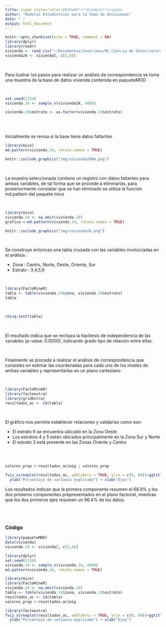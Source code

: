 ```yaml
---
title: <span style="color:#034a94">**Ejemplo**</span>
author: "Modelos Estadísticos para la toma de decisiones"
date: " "
output: html_document
---
```


```r
knitr::opts_chunk$set(echo = TRUE, comment = NA)
library(dplyr)
library(readr)
vivienda <- read_csv("~/Documentos/Javeriana/Ms Ciencia de Datos/recursos/data/vivienda.csv")
vivienda24 <- vivienda[, c(2,4)]
```

<br/>

Para ilustrar los pasos para realizar un análisis de correspondencia se toma una muestra de la base de datos vivienda contenida en paqueteMOD

<br/>

```r
set.seed(1234)
vivienda.24 <- sample_n(vivienda24, 4000)
```


```r
vivienda.24$estrato <- as.factor(vivienda.24$estrato)
```

<br/><br/>

Inicialmente se revisa si la base tiene datos faltantes

```r
library(mice)
md.pattern(vivienda.24, rotate.names = TRUE)

```

```r
knitr::include_graphics("img/vivienda24NA.png")
```


<br/>

La muestra seleccionada contiene un registro con datos faltantes para ambas variables, de tal forma que se procede a eliminarlas, para posteriormente constatar que se han eliminado se utiliza la función  md.pattern del paquete mice

<br/>

```r
library(mice)
vivienda.24 <- na.omit(vivienda.24)
grafico <-md.pattern(vivienda.24, rotate.names = TRUE)
```


```r
knitr::include_graphics("img/vivienda24.png")
```


<br/>

Se construye entonces una tabla cruzada con las variables involucradas en el análisis : 

* Zona    : Centro, Norte, Oeste, Oriente, Sur
* Estrato : 3,4,5,6

<br/>

```r
library(FactoMineR)
tabla <- table(vivienda.24$zona, vivienda.24$estrato)
tabla
```

<br/>


```r
chisq.test(tabla)
```

<br/>

El resultado indica que se rechaza la hipótesis de independencia de las variables (p-value: 0.0000), indicando grado tipo de relación entre ellas.

<br/>

Finalmente se procede a realizar el análisis de correspondencia que consistes en estimar las coordenadas para cada uno de los niveles de ambas variables y representarlas en un plano cartesiano

<br/>

```r
library(FactoMineR)
library(factoextra)
library(gridExtra)
resultados_ac <- CA(tabla)
```

<br/>

El gráfico nos permite establecer relaciones y validarlas como son:

* El estrato 6 se encuentra ubicado en la Zona Oeste
* Los estratos 4 y 5 están ubicados principalmente en la Zona Sur y Norte
* El estrato 3 está presente en las Zonas Oriente y Centro


<br/><br/>

```r
valores_prop <-resultados_ac$eig ; valores_prop

```


```r
fviz_screeplot(resultados_ac, addlabels = TRUE, ylim = c(0, 80))+ggtitle("")+
  ylab("Porcentaje de varianza explicado") + xlab("Ejes")
```

Los resultados indican que la primera componente resumen el 68.9% y los dos primeros componentes prepresentados en el plano factorial, mientras que los dos primeros ejes resumen un 96.4% de los datos.


<br/><br/>

### **Código**

```r

library(paqueteMOD)
data(vivienda)
vivienda.24 <- vivienda[, c(2,4)]

library(dplyr)
set.seed(1234)
vivienda.24 <- sample_n(vivienda.24, 4000) 
md.pattern(vivienda.24, rotate.names = TRUE)

library(mice)
library(FactoMineR)
vivienda.24 <- na.omit(vivienda.24)
tabla <- table(vivienda.24$zona, vivienda.24$estrato)
resultados_ac <- CA(tabla)
valores_prop <-resultados.ac$eig 

library(factoextra)
fviz_screeplot(resultados_ac, addlabels = TRUE, ylim = c(0, 80))+ggtitle("")+
  ylab("Porcentaje de varianza explicado") + xlab("Ejes")
```
